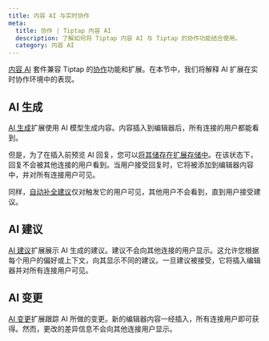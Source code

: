 ```yaml
---
title: 内容 AI 与实时协作
meta:
  title: 协作 | Tiptap 内容 AI
  description: 了解如何将 Tiptap 内容 AI 与 Tiptap 的协作功能结合使用。
  category: 内容 AI
---
```


[内容 AI](/content-ai/getting-started/overview) 套件兼容 Tiptap 的[协作](/collaboration/getting-started/overview)功能和扩展。在本节中，我们将解释 AI 扩展在实时协作环境中的表现。

## AI 生成

[AI 生成](/content-ai/capabilities/generation/overview)扩展使用 AI 模型生成内容。内容插入到编辑器后，所有连接的用户都能看到。

但是，为了在插入前预览 AI 回复，您可以[将其储存在扩展存储中](/content-ai/capabilities/generation/text-generation/manage-responses)。在该状态下，回复不会被其他连接的用户看到。当用户接受回复时，它将被添加到编辑器内容中，并对所有连接用户可见。

同样，[自动补全建议](/content-ai/capabilities/generation/text-generation/autocompletion)仅对触发它的用户可见，其他用户不会看到，直到用户接受建议。

## AI 建议

[AI 建议](/content-ai/capabilities/suggestion/overview)扩展展示 AI 生成的建议。建议不会向其他连接的用户显示。这允许您根据每个用户的偏好或上下文，向其显示不同的建议。一旦建议被接受，它将插入编辑器并对所有连接用户可见。

## AI 变更

[AI 变更](/content-ai/capabilities/changes/overview)扩展跟踪 AI 所做的变更。新的编辑器内容一经插入，所有连接用户即可获得。然而，更改的差异信息不会向其他连接用户显示。